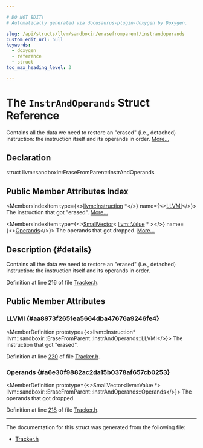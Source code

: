 ```yaml
---

# DO NOT EDIT!
# Automatically generated via docusaurus-plugin-doxygen by Doxygen.

slug: /api/structs/llvm/sandboxir/erasefromparent/instrandoperands
custom_edit_url: null
keywords:
  - doxygen
  - reference
  - struct
toc_max_heading_level: 3

---
```





# The `InstrAndOperands` Struct Reference

<DoxygenPage pluginConfig={pluginConfig}>

Contains all the data we need to restore an &quot;erased&quot; (i.e., detached) instruction: the instruction itself and its operands in order. <a href="#details">More...</a>

## Declaration

<CodeBlock>struct llvm::sandboxir::EraseFromParent::InstrAndOperands</CodeBlock>

## Public Member Attributes Index

<MembersIndex>

<MembersIndexItem
  type={<><a href="/docs/api/classes/llvm/instruction">llvm::Instruction</a> &#42;</>}
  name={<><a href="#aa8973f2651ea5664dba47676a9246fe4">LLVMI</a></>}>
The instruction that got &quot;erased&quot;. <a href="#aa8973f2651ea5664dba47676a9246fe4">More...</a>
</MembersIndexItem>

<MembersIndexItem
  type={<><a href="/docs/api/classes/llvm/smallvector">SmallVector</a>&lt; <a href="/docs/api/classes/llvm/value">llvm::Value</a> &#42; &gt;</>}
  name={<><a href="#a6e30f9882ac2da15b0378af657cb0253">Operands</a></>}>
The operands that got dropped. <a href="#a6e30f9882ac2da15b0378af657cb0253">More...</a>
</MembersIndexItem>

</MembersIndex>

## Description {#details}

Contains all the data we need to restore an &quot;erased&quot; (i.e., detached) instruction: the instruction itself and its operands in order.

Definition at line 216 of file <a href="/docs/api/files/include/include/llvm/include/llvm/sandboxir/tracker-h">Tracker.h</a>.

<SectionDefinition>

## Public Member Attributes

### LLVMI {#aa8973f2651ea5664dba47676a9246fe4}

<MemberDefinition
  prototype={<>llvm::Instruction&#42; llvm::sandboxir::EraseFromParent::InstrAndOperands::LLVMI</>}>
The instruction that got &quot;erased&quot;.

Definition at line <a href="/docs/api/files/include/include/llvm/include/llvm/sandboxir/tracker-h/#l00220">220</a> of file <a href="/docs/api/files/include/include/llvm/include/llvm/sandboxir/tracker-h">Tracker.h</a>.
</MemberDefinition>

### Operands {#a6e30f9882ac2da15b0378af657cb0253}

<MemberDefinition
  prototype={<>SmallVector&lt;llvm::Value &#42;&gt; llvm::sandboxir::EraseFromParent::InstrAndOperands::Operands</>}>
The operands that got dropped.

Definition at line <a href="/docs/api/files/include/include/llvm/include/llvm/sandboxir/tracker-h/#l00218">218</a> of file <a href="/docs/api/files/include/include/llvm/include/llvm/sandboxir/tracker-h">Tracker.h</a>.
</MemberDefinition>

</SectionDefinition>

<hr/>

The documentation for this struct was generated from the following file:

<ul>
<li><a href="/docs/api/files/include/include/llvm/include/llvm/sandboxir/tracker-h">Tracker.h</a></li>
</ul>

</DoxygenPage>
